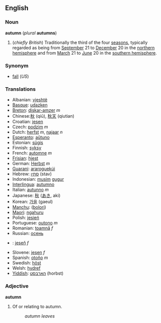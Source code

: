 ==English==
===Noun===
'''autumn''' (''plural'' '''autumns''')

#(''chiefly British'') Traditionally the third of the four [[season]]s, typically regarded as being from [[September]] 21 to [[December]] 20 in the [[northern hemisphere]] and from [[March]] 21 to [[June]] 20 in the [[southern hemisphere]].

===Synonym===
*[[fall]] (''US'')

===Translations===
*Albanian: [[vjeshtë]]
*[[Basque]]: [[udazken]]
*[[Breton]]: [[diskar-amzer]] ''m''
*Chinese:[[秋]] (qiū), [[秋天]] (qiutian)
*Croatian: [[jesen]]
*Czech: [[podzim]] ''m''
*Dutch: [[herfst]] ''m'', [[najaar]] ''n''
*[[Esperanto]]: [[aŭtuno]]
*Estonian: [[sügis]]
*Finnish: [[syksy]]
*French: [[automne]] ''m''
*[[Frisian]]: [[hjest]]
*German: [[Herbst]] ''m''
*[[Guarani]]: [[araroguekúi]]
*Hebrew: [[סתיו]] (stav)
*Indonesian: [[musim]] [[gugur]]
*[[Interlingua]]: [[autumno]]
*Italian: [[autunno]] ''m''
*Japanese: [[秋]] ([[あき]], aki)
*Korean: [[가을]] (gaeul)
*[[Manchu]]: ([[bolori]])
*[[Maori]]: [[ngahuru]]
*Polish: [[jesień]]
*Portuguese: [[outono]] ''m''
*Romanian: [[toamnă]] ''f''
*Russian: [[осень]]
*{{sk}}: [[jeseň]] ''f''
*Slovene: [[jesen]] ''f''
*Spanish: [[otoño]] ''m''
*Swedish: [[höst]]
*Welsh: [[hydref]]
*[[Yiddish]]: [[האַרבּסט]] (horbst)

===Adjective===
'''autumn'''

#Of or relating to autumn.
#:''autumn leaves''